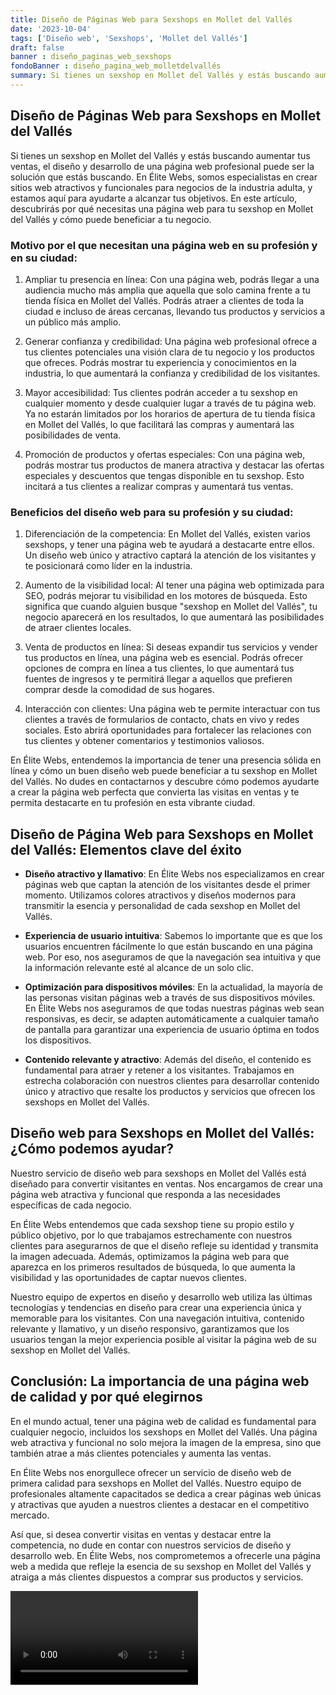 ```yaml
---
title: Diseño de Páginas Web para Sexshops en Mollet del Vallés
date: '2023-10-04'
tags: ['Diseño web', 'Sexshops', 'Mollet del Vallés']
draft: false
banner : diseño_paginas_web_sexshops
fondoBanner : diseño_pagina_web_molletdelvallés
summary: Si tienes un sexshop en Mollet del Vallés y estás buscando aumentar tus ventas, el diseño y desarrollo de una página web profesional puede ser la solución que estás buscando. En Élite Webs, somos especialistas en crear sitios web atractivos y funcionales para negocios de la industria adulta, y estamos aquí para ayudarte a alcanzar tus objetivos. En este artículo, descubrirás por qué necesitas una página web para tu sexshop en Mollet del Vallés y cómo puede beneficiar a tu negocio.
---
```


## Diseño de Páginas Web para Sexshops en Mollet del Vallés

Si tienes un sexshop en Mollet del Vallés y estás buscando aumentar tus ventas, el diseño y desarrollo de una página web profesional puede ser la solución que estás buscando. En Élite Webs, somos especialistas en crear sitios web atractivos y funcionales para negocios de la industria adulta, y estamos aquí para ayudarte a alcanzar tus objetivos. En este artículo, descubrirás por qué necesitas una página web para tu sexshop en Mollet del Vallés y cómo puede beneficiar a tu negocio.

### Motivo por el que necesitan una página web en su profesión y en su ciudad:

1. Ampliar tu presencia en línea: Con una página web, podrás llegar a una audiencia mucho más amplia que aquella que solo camina frente a tu tienda física en Mollet del Vallés. Podrás atraer a clientes de toda la ciudad e incluso de áreas cercanas, llevando tus productos y servicios a un público más amplio.

2. Generar confianza y credibilidad: Una página web profesional ofrece a tus clientes potenciales una visión clara de tu negocio y los productos que ofreces. Podrás mostrar tu experiencia y conocimientos en la industria, lo que aumentará la confianza y credibilidad de los visitantes.

3. Mayor accesibilidad: Tus clientes podrán acceder a tu sexshop en cualquier momento y desde cualquier lugar a través de tu página web. Ya no estarán limitados por los horarios de apertura de tu tienda física en Mollet del Vallés, lo que facilitará las compras y aumentará las posibilidades de venta.

4. Promoción de productos y ofertas especiales: Con una página web, podrás mostrar tus productos de manera atractiva y destacar las ofertas especiales y descuentos que tengas disponible en tu sexshop. Esto incitará a tus clientes a realizar compras y aumentará tus ventas.

### Beneficios del diseño web para su profesión y su ciudad:

1. Diferenciación de la competencia: En Mollet del Vallés, existen varios sexshops, y tener una página web te ayudará a destacarte entre ellos. Un diseño web único y atractivo captará la atención de los visitantes y te posicionará como líder en la industria.

2. Aumento de la visibilidad local: Al tener una página web optimizada para SEO, podrás mejorar tu visibilidad en los motores de búsqueda. Esto significa que cuando alguien busque "sexshop en Mollet del Vallés", tu negocio aparecerá en los resultados, lo que aumentará las posibilidades de atraer clientes locales.

3. Venta de productos en línea: Si deseas expandir tus servicios y vender tus productos en línea, una página web es esencial. Podrás ofrecer opciones de compra en línea a tus clientes, lo que aumentará tus fuentes de ingresos y te permitirá llegar a aquellos que prefieren comprar desde la comodidad de sus hogares.

4. Interacción con clientes: Una página web te permite interactuar con tus clientes a través de formularios de contacto, chats en vivo y redes sociales. Esto abrirá oportunidades para fortalecer las relaciones con tus clientes y obtener comentarios y testimonios valiosos.

En Élite Webs, entendemos la importancia de tener una presencia sólida en línea y cómo un buen diseño web puede beneficiar a tu sexshop en Mollet del Vallés. No dudes en contactarnos y descubre cómo podemos ayudarte a crear la página web perfecta que convierta las visitas en ventas y te permita destacarte en tu profesión en esta vibrante ciudad.

<GifSeo />

<Cta />

## Diseño de Página Web para Sexshops en Mollet del Vallés: Elementos clave del éxito

- **Diseño atractivo y llamativo**: En Élite Webs nos especializamos en crear páginas web que captan la atención de los visitantes desde el primer momento. Utilizamos colores atractivos y diseños modernos para transmitir la esencia y personalidad de cada sexshop en Mollet del Vallés.

- **Experiencia de usuario intuitiva**: Sabemos lo importante que es que los usuarios encuentren fácilmente lo que están buscando en una página web. Por eso, nos aseguramos de que la navegación sea intuitiva y que la información relevante esté al alcance de un solo clic.

- **Optimización para dispositivos móviles**: En la actualidad, la mayoría de las personas visitan páginas web a través de sus dispositivos móviles. En Élite Webs nos aseguramos de que todas nuestras páginas web sean responsivas, es decir, se adapten automáticamente a cualquier tamaño de pantalla para garantizar una experiencia de usuario óptima en todos los dispositivos.

- **Contenido relevante y atractivo**: Además del diseño, el contenido es fundamental para atraer y retener a los visitantes. Trabajamos en estrecha colaboración con nuestros clientes para desarrollar contenido único y atractivo que resalte los productos y servicios que ofrecen los sexshops en Mollet del Vallés.

## Diseño web para Sexshops en Mollet del Vallés: ¿Cómo podemos ayudar?

Nuestro servicio de diseño web para sexshops en Mollet del Vallés está diseñado para convertir visitantes en ventas. Nos encargamos de crear una página web atractiva y funcional que responda a las necesidades específicas de cada negocio. 

En Élite Webs entendemos que cada sexshop tiene su propio estilo y público objetivo, por lo que trabajamos estrechamente con nuestros clientes para asegurarnos de que el diseño refleje su identidad y transmita la imagen adecuada. Además, optimizamos la página web para que aparezca en los primeros resultados de búsqueda, lo que aumenta la visibilidad y las oportunidades de captar nuevos clientes.

Nuestro equipo de expertos en diseño y desarrollo web utiliza las últimas tecnologías y tendencias en diseño para crear una experiencia única y memorable para los visitantes. Con una navegación intuitiva, contenido relevante y llamativo, y un diseño responsivo, garantizamos que los usuarios tengan la mejor experiencia posible al visitar la página web de su sexshop en Mollet del Vallés.

## Conclusión: La importancia de una página web de calidad y por qué elegirnos

En el mundo actual, tener una página web de calidad es fundamental para cualquier negocio, incluidos los sexshops en Mollet del Vallés. Una página web atractiva y funcional no solo mejora la imagen de la empresa, sino que también atrae a más clientes potenciales y aumenta las ventas.

En Élite Webs nos enorgullece ofrecer un servicio de diseño web de primera calidad para sexshops en Mollet del Vallés. Nuestro equipo de profesionales altamente capacitados se dedica a crear páginas web únicas y atractivas que ayuden a nuestros clientes a destacar en el competitivo mercado.

Así que, si desea convertir visitas en ventas y destacar entre la competencia, no dude en contar con nuestros servicios de diseño y desarrollo web. En Élite Webs, nos comprometemos a ofrecerle una página web a medida que refleje la esencia de su sexshop en Mollet del Vallés y atraiga a más clientes dispuestos a comprar sus productos y servicios.

<Video />

<CtaBot job='Sexshops' city='Mollet del Vallés'/>

<Gmaps query='Mollet del Vallés+españa+maps' />